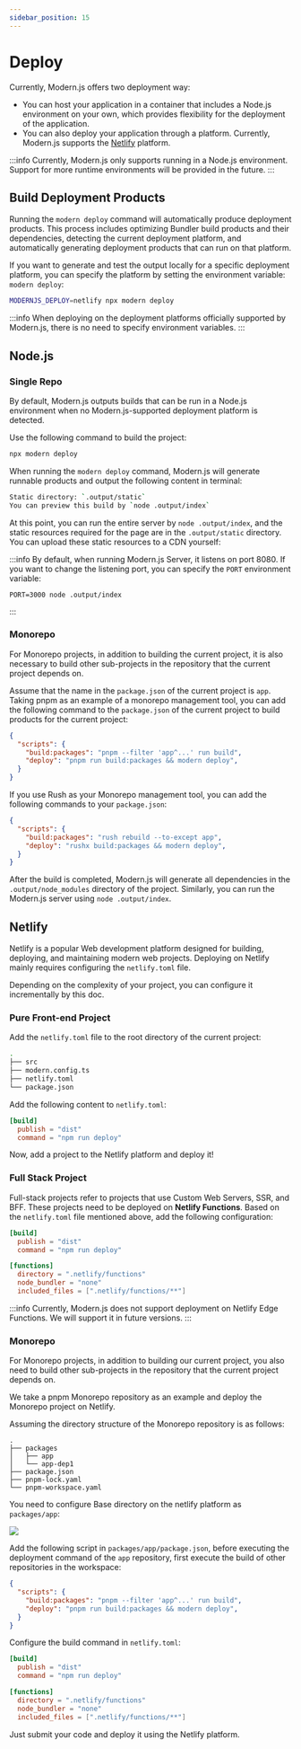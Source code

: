 ```yaml
---
sidebar_position: 15
---
```


# Deploy

Currently, Modern.js offers two deployment way:
- You can host your application in a container that includes a Node.js environment on your own, which provides flexibility for the deployment of the application.
- You can also deploy your application through a platform. Currently, Modern.js supports the [Netlify](https://www.netlify.com/) platform.

:::info
Currently, Modern.js only supports running in a Node.js environment. Support for more runtime environments will be provided in the future.
:::


## Build Deployment Products

Running the `modern deploy` command will automatically produce deployment products. This process includes optimizing Bundler build products and their dependencies, detecting the current deployment platform, and automatically generating deployment products that can run on that platform.

If you want to generate and test the output locally for a specific deployment platform, you can specify the platform by setting the environment variable: `modern deploy`:

```bash
MODERNJS_DEPLOY=netlify npx modern deploy
```

:::info
When deploying on the deployment platforms officially supported by Modern.js, there is no need to specify environment variables.
:::


## Node.js

### Single Repo

By default, Modern.js outputs builds that can be run in a Node.js environment when no Modern.js-supported deployment platform is detected.

Use the following command to build the project:

```bash
npx modern deploy
```

When running the `modern deploy` command, Modern.js will generate runnable products and output the following content in terminal:

```bash
Static directory: `.output/static`
You can preview this build by `node .output/index`
```

At this point, you can run the entire server by `node .output/index`, and the static resources required for the page are in the `.output/static` directory. You can upload these static resources to a CDN yourself:

:::info
By default, when running Modern.js Server, it listens on port 8080. If you want to change the listening port, you can specify the `PORT` environment variable:
```
PORT=3000 node .output/index
```
:::


### Monorepo

For Monorepo projects, in addition to building the current project, it is also necessary to build other sub-projects in the repository that the current project depends on.

Assume that the name in the `package.json` of the current project is `app`. Taking pnpm as an example of a monorepo management tool, you can add the following command to the `package.json` of the current project to build products for the current project:

```json title="app/package.json"
{
  "scripts": {
    "build:packages": "pnpm --filter 'app^...' run build",
    "deploy": "pnpm run build:packages && modern deploy",
  }
}
```

If you use Rush as your Monorepo management tool, you can add the following commands to your `package.json`:

```json
{
  "scripts": {
    "build:packages": "rush rebuild --to-except app",
    "deploy": "rushx build:packages && modern deploy",
  }
}
```

After the build is completed, Modern.js will generate all dependencies in the `.output/node_modules` directory of the project. Similarly, you can run the Modern.js server using `node .output/index`.

## Netlify

Netlify is a popular Web development platform designed for building, deploying, and maintaining modern web projects. Deploying on Netlify mainly requires configuring the `netlify.toml` file.

Depending on the complexity of your project, you can configure it incrementally by this doc.

### Pure Front-end Project

Add the `netlify.toml` file to the root directory of the current project:

```bash
.
├── src
├── modern.config.ts
├── netlify.toml
└── package.json
```

Add the following content to `netlify.toml`:

```toml
[build]
  publish = "dist"
  command = "npm run deploy"
```

Now, add a project to the Netlify platform and deploy it!

### Full Stack Project

Full-stack projects refer to projects that use Custom Web Servers, SSR, and BFF. These projects need to be deployed on **Netlify Functions**. Based on the `netlify.toml` file mentioned above, add the following configuration:

```toml title="netlify.toml"
[build]
  publish = "dist"
  command = "npm run deploy"

[functions]
  directory = ".netlify/functions"
  node_bundler = "none"
  included_files = [".netlify/functions/**"]

```

:::info
Currently, Modern.js does not support deployment on Netlify Edge Functions. We will support it in future versions.
:::


### Monorepo

For Monorepo projects, in addition to building our current project, you also need to build other sub-projects in the repository that the current project depends on.

We take a pnpm Monorepo repository as an example and deploy the Monorepo project on Netlify.

Assuming the directory structure of the Monorepo repository is as follows:

```
.
├── packages
│   ├── app
│   └── app-dep1
├── package.json
├── pnpm-lock.yaml
└── pnpm-workspace.yaml
```

You need to configure Base directory on the netlify platform as `packages/app`:

<img src="https://sf16-sg.tiktokcdn.com/obj/eden-sg/lmeh7nuptpfnuhd/netlify-monorepo-basedir.png?x-resource-account=public" />

Add the following script in `packages/app/package.json`, before executing the deployment command of the `app` repository, first execute the build of other repositories in the workspace:

```json
{
  "scripts": {
    "build:packages": "pnpm --filter 'app^...' run build",
    "deploy": "pnpm run build:packages && modern deploy",
  }
}

```

Configure the build command in `netlify.toml`:

```toml
[build]
  publish = "dist"
  command = "npm run deploy"

[functions]
  directory = ".netlify/functions"
  node_bundler = "none"
  included_files = [".netlify/functions/**"]
```

Just submit your code and deploy it using the Netlify platform.

